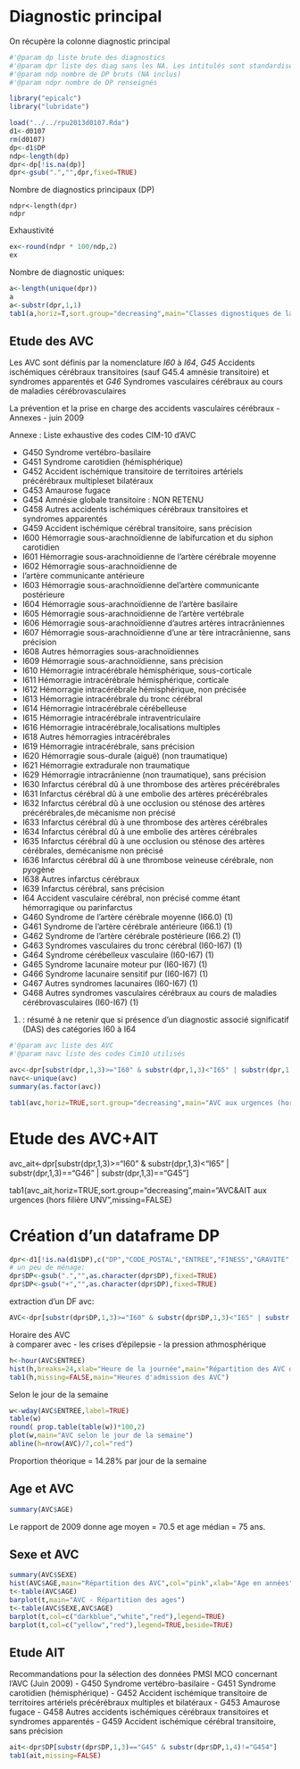 Diagnostic principal
========================================================
On récupère la colonne diagnostic principal

```{r init,cache=TRUE,echo=TRUE}
#'@param dp liste brute des diagnostics
#'@param dpr liste des diag sans les NA. Les intitulés sont standardisés par suppression du point. Ainsi I60.9 devient I609 (méthode gsub)
#'@param ndp nombre de DP bruts (NA inclus)
#'@param ndpr nombre de DP renseignés

library("epicalc")
library("lubridate")

load("../../rpu2013d0107.Rda")
d1<-d0107
rm(d0107)
dp<-d1$DP
ndp<-length(dp)
dpr<-dp[!is.na(dp)]
dpr<-gsub(".","",dpr,fixed=TRUE)

```
Nombre de diagnostics principaux (DP)
```{rdp,echo=TRUE}
ndpr<-length(dpr)
ndpr
```
Exhaustivité
```{r}
ex<-round(ndpr * 100/ndp,2)
ex
```
Nombre de diagnostic uniques:
```{r}
a<-length(unique(dpr))
a
a<-substr(dpr,1,1)
tab1(a,horiz=T,sort.group="decreasing",main="Classes dignostiques de la CIM10")
```

Etude des AVC
-------------
Les AVC sont définis par la nomenclature *I60* à *I64*, *G45* Accidents ischémiques cérébraux transitoires (sauf G45.4 amnésie transitoire) et syndromes apparentés et *G46* Syndromes vasculaires cérébraux au cours de maladies cérébrovasculaires

La prévention et la prise en charge des accidents vasculaires cérébraux - Annexes -
juin 2009

Annexe : Liste exhaustive des codes CIM-10 d’AVC

- G450 Syndrome vertébro-basilaire
- G451 Syndrome carotidien (hémisphérique)
- G452 Accident ischémique transitoire de territoires artériels précérébraux multipleset bilatéraux
- G453 Amaurose fugace
- G454 Amnésie globale transitoire : NON RETENU
- G458 Autres accidents ischémiques cérébraux transitoires et syndromes apparentés
- G459 Accident ischémique cérébral transitoire, sans précision
- I600 Hémorragie sous-arachnoïdienne de labifurcation et du siphon carotidien
- I601 Hémorragie sous-arachnoïdienne de l'artère cérébrale moyenne
- I602 Hémorragie sous-arachnoïdienne de
- l'artère communicante antérieure
- I603 Hémorragie sous-arachnoïdienne del'artère communicante postérieure
- I604 Hémorragie sous-arachnoïdienne de l'artère basilaire
- I605 Hémorragie sous-arachnoïdienne de l'artère vertébrale
- I606 Hémorragie sous-arachnoïdienne d'autres artères intracrâniennes
- I607 Hémorragie sous-arachnoïdienne d'une ar
tère intracrânienne, sans précision
- I608 Autres hémorragies sous-arachnoïdiennes
- I609 Hémorragie sous-arachnoïdienne, sans précision
- I610 Hémorragie intracérébrale hémisphérique, sous-corticale
- I611 Hémorragie intracérébrale hémisphérique, corticale
- I612 Hémorragie intracérébrale hémisphérique, non précisée
- I613 Hémorragie intracérébrale du tronc cérébral
- I614 Hémorragie intracérébrale cérébelleuse
- I615 Hémorragie intracérébrale intraventriculaire
- I616 Hémorragie intracérébrale,localisations multiples
- I618 Autres hémorragies intracérébrales
- I619 Hémorragie intracérébrale, sans précision
- I620 Hémorragie sous-durale (aiguë) (non traumatique)
- I621 Hémorragie extradurale non traumatique
- I629 Hémorragie intracrânienne (non traumatique), sans précision
- I630 Infarctus cérébral dû à une thrombose des artères précérébrales
- I631 Infarctus cérébral dû à une embolie des artères précérébrales
- I632 Infarctus cérébral dû à une occlusion ou sténose des artères précérébrales,de mécanisme non précisé
- I633 Infarctus cérébral dû à une thrombose des artères cérébrales
- I634 Infarctus cérébral dû à une embolie des artères cérébrales
- I635 Infarctus cérébral dû à une occlusion ou sténose des artères cérébrales, demécanisme non précisé
- I636 Infarctus cérébral dû à une thrombose veineuse cérébrale, non pyogène
- I638 Autres infarctus cérébraux
- I639 Infarctus cérébral, sans précision
- I64 Accident vasculaire cérébral, non précisé comme étant hémorragique ou parinfarctus
- G460 Syndrome de l'artère cérébrale moyenne (I66.0) (1)
- G461 Syndrome de l'artère cérébrale antérieure (I66.1) (1)
- G462 Syndrome de l'artère cérébrale postérieure (I66.2) (1)
- G463 Syndromes vasculaires du tronc cérébral (I60-I67) (1)
- G464 Syndrome cérébelleux vasculaire (I60-I67) (1)
- G465 Syndrome lacunaire moteur pur (I60-I67) (1)
- G466 Syndrome lacunaire sensitif pur (I60-I67) (1)
- G467 Autres syndromes lacunaires (I60-I67) (1)
- G468 Autres syndromes vasculaires cérébraux au cours de maladies cérébrovasculaires (I60-I67) (1)
(1) : résumé à ne retenir que si présence d’un diagnostic associé significatif (DAS) des catégories I60 à I64

```{r avc,echo=FALSE}
#'@param avc liste des AVC
#'@param navc liste des codes Cim10 utilisés

avc<-dpr[substr(dpr,1,3)>="I60" & substr(dpr,1,3)<"I65" | substr(dpr,1,3)=="G46"]
navc<-unique(avc)
summary(as.factor(avc))

tab1(avc,horiz=TRUE,sort.group="decreasing",main="AVC aux urgences (hors filière UNV",missing=FALSE)
```
# Etude des AVC+AIT

avc_ait<-dpr[substr(dpr,1,3)>="I60" & substr(dpr,1,3)<"I65" | substr(dpr,1,3)=="G46" | substr(dpr,1,3)=="G45"]

tab1(avc_ait,horiz=TRUE,sort.group="decreasing",main="AVC&AIT aux urgences (hors filière UNV",missing=FALSE)

# Création d'un dataframe DP

```{r df_avc,echo=FALSE}
dpr<-d1[!is.na(d1$DP),c("DP","CODE_POSTAL","ENTREE","FINESS","GRAVITE","ORIENTATION","MODE_SORTIE","AGE","SEXE","TRANSPORT")]
# un peu de ménage:
dpr$DP<-gsub(".","",as.character(dpr$DP),fixed=TRUE)
dpr$DP<-gsub("+","",as.character(dpr$DP),fixed=TRUE)
```
extraction d'un DF avc:
```{r}
AVC<-dpr[substr(dpr$DP,1,3)>="I60" & substr(dpr$DP,1,3)<"I65" | substr(dpr$DP,1,3)=="G46" | substr(dpr$DP,1,3)=="G45" ,]
```
Horaire des AVC  
à comparer avec
- les crises d'épilepsie
- la pression athmosphérique

```{r heure_avc,echo=FALSE}
h<-hour(AVC$ENTREE)
hist(h,breaks=24,xlab="Heure de la journée",main="Répartition des AVC dans la journée")
tab1(h,missing=FALSE,main="Heures d'admission des AVC")
```
Selon le jour de la semaine

```{r avc_semaine,echo=FALSE}
w<-wday(AVC$ENTREE,label=TRUE)
table(w)
round( prop.table(table(w))*100,2)
plot(w,main="AVC selon le jour de la semaine")
abline(h=nrow(AVC)/7,col="red")
```
Proportion théorique = 14.28% par jour de la semaine

Age et AVC
----------
```{r avc_age,echo=FALSE}
summary(AVC$AGE)
```
Le rapport de 2009 donne age moyen = 70.5 et age médian = 75 ans.

Sexe et AVC
-----------
```{r avc_sexe}
summary(AVC$SEXE)
hist(AVC$AGE,main="Répartition des AVC",col="pink",xlab="Age en années")
t<-table(AVC$AGE)
barplot(t,main="AVC - Répartition des ages")
t<-table(AVC$SEXE,AVC$AGE)
barplot(t,col=c("darkblue","white","red"),legend=TRUE)
barplot(t,col=c("yellow","red"),legend=TRUE,beside=TRUE)
```
Etude AIT
---------
Recommandations pour la sélection des données PMSI MCO concernant l’AVC (Juin 2009)
- G450 Syndrome vertébro-basilaire
- G451 Syndrome carotidien (hémisphérique)
- G452 Accident ischémique transitoire de territoires artériels précérébraux multiples et bilatéraux
- G453  Amaurose fugace
- G458  Autres accidents ischémiques cérébraux transitoires et syndromes apparentés
- G459  Accident ischémique cérébral transitoire, sans précision  
```{r ait}
ait<-dpr$DP[substr(dpr$DP,1,3)=="G45" & substr(dpr$DP,1,4)!="G454"]
tab1(ait,missing=FALSE)
```